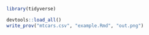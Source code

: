 
```r
library(tidyverse)


```


```r
devtools::load_all()
write_prov("mtcars.csv", "example.Rmd", "out.png")

```
